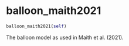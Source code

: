 # balloon_maith2021 { #ANNarchy.extensions.bold.PredefinedModels.balloon_maith2021 }

```python
balloon_maith2021(self)
```

The balloon model as used in Maith et al. (2021).
